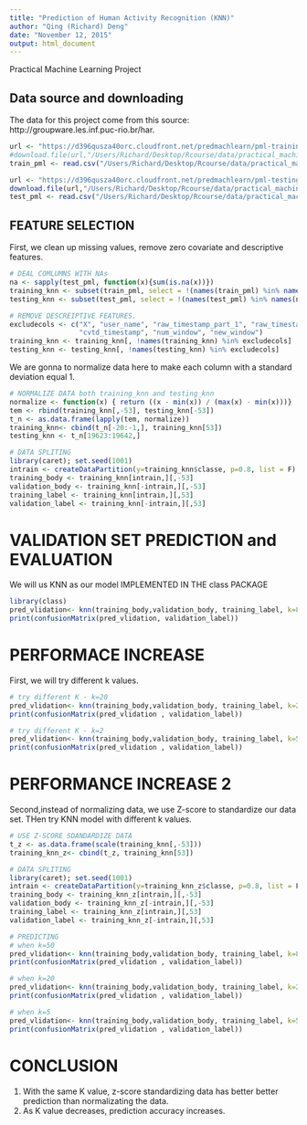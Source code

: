 ```yaml
---
title: "Prediction of Human Activity Recognition (KNN)"
author: "Qing (Richard) Deng"
date: "November 12, 2015"
output: html_document
---
```


Practical Machine Learning Project

## Data source and downloading
The data for this project come from this source: http://groupware.les.inf.puc-rio.br/har.

```r
url <- "https://d396qusza40orc.cloudfront.net/predmachlearn/pml-training.csv"
#download.file(url,"/Users/Richard/Desktop/Rcourse/data/practical_machine_l/pml-training.csv")
train_pml <- read.csv("/Users/Richard/Desktop/Rcourse/data/practical_machine_l/pml-training.csv")

url <- "https://d396qusza40orc.cloudfront.net/predmachlearn/pml-testing.csv"
download.file(url,"/Users/Richard/Desktop/Rcourse/data/practical_machine_l/pml-testing.csv")
test_pml <- read.csv("/Users/Richard/Desktop/Rcourse/data/practical_machine_l/pml-testing.csv")
```


## FEATURE SELECTION
First, we clean up missing values, remove zero covariate and descriptive features. 
```r
# DEAL COMLUMNS WITH NAs
na <- sapply(test_pml, function(x){sum(is.na(x))})
training_knn <- subset(train_pml, select = !(names(train_pml) %in% names(na[na==20])))
testing_knn <- subset(test_pml, select = !(names(test_pml) %in% names(na[na==20])))

# REMOVE DESCREIPTIVE FEATURES. 
excludecols <- c("X", "user_name", "raw_timestamp_part_1", "raw_timestamp_part_2", 
                 "cvtd_timestamp", "num_window", "new_window")
training_knn <- training_knn[, !names(training_knn) %in% excludecols]
testing_knn <- testing_knn[, !names(testing_knn) %in% excludecols]

```

We are gonna to normalize data here to make each column with a standard deviation equal 1. 
```r
# NORMALIZE DATA both training_knn and testing_knn
normalize <- function(x) { return ((x - min(x)) / (max(x) - min(x)))}
tem <- rbind(training_knn[,-53], testing_knn[-53])
t_n <- as.data.frame(lapply(tem, normalize))
training_knn<- cbind(t_n[-20:-1,], training_knn[53])
testing_knn <- t_n[19623:19642,]

# DATA SPLITING
library(caret); set.seed(1001)
intrain <- createDataPartition(y=training_knn$classe, p=0.8, list = F)
training_body <- training_knn[intrain,][,-53]
validation_body <- training_knn[-intrain,][,-53]
training_label <- training_knn[intrain,][,53]
validation_label <- training_knn[-intrain,][,53]  
```
# VALIDATION SET PREDICTION and EVALUATION
We will us KNN as our model IMPLEMENTED IN THE class PACKAGE
```r
library(class)
pred_vlidation<- knn(training_body,validation_body, training_label, k=80 )
print(confusionMatrix(pred_vlidation, validation_label))  
```

# PERFORMACE INCREASE
First, we will try different k values. 
```r
# try different K - k=20    
pred_vlidation<- knn(training_body,validation_body, training_label, k=20 )
print(confusionMatrix(pred_vlidation , validation_label))
```

```r
# try different K - k=2 
pred_vlidation<- knn(training_body,validation_body, training_label, k=5 )
print(confusionMatrix(pred_vlidation , validation_label))  
```

# PERFORMANCE INCREASE 2
Second,instead of normalizing data, we use Z-score to standardize our data set. THen try KNN model with different k values. 
```r
# USE Z-SCORE SDANDARDIZE DATA
t_z <- as.data.frame(scale(training_knn[,-53]))
training_knn_z<- cbind(t_z, training_knn[53])

# DATA SPLITING
library(caret); set.seed(1001)
intrain <- createDataPartition(y=training_knn_z$classe, p=0.8, list = F)
training_body <- training_knn_z[intrain,][,-53]
validation_body <- training_knn_z[-intrain,][,-53]
training_label <- training_knn_z[intrain,][,53]
validation_label <- training_knn_z[-intrain,][,53]  

# PREDICTING
# when k=50
pred_vlidation<- knn(training_body,validation_body, training_label, k=80 )
print(confusionMatrix(pred_vlidation , validation_label))  

# when k=20
pred_vlidation<- knn(training_body,validation_body, training_label, k=20 )
print(confusionMatrix(pred_vlidation , validation_label))  

# when k=5
pred_vlidation<- knn(training_body,validation_body, training_label, k=5 )
print(confusionMatrix(pred_vlidation , validation_label))
```

# CONCLUSION
1. With the same K value, z-score standardizing data has better better prediction than normalizating the data. 
2. As K value decreases, prediction accuracy increases. 